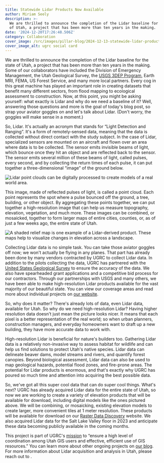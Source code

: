```yaml
---
title: Statewide Lidar Products Now Available
author: Miriam Seely
description: >-
  We are thrilled to announce the completion of the Lidar baseline for the state
  of Utah, a project that has been more than ten years in the making.
date: '2024-12-20T17:26:48.506Z'
category: Collaboration
cover_image: /src/images/pillar-blog/2024-12-13-statewide-lidar-products-now-available/lidar_covercard.png
cover_image_alt: ugrc social card
---
```






We are thrilled to announce the completion of the Lidar baseline for the state of Utah, a project that has been more than ten years in the making. Some of our collaborators have included the Division of Emergency Management, the Utah Geological Survey, the [USGS 3DEP Program](https://www.usgs.gov/3d-elevation-program), Earth MRI, FEMA, US Forest Service, and many more local partners. Every cog in this great machine has played an important role in creating datasets that benefit many different sectors, from flood mapping to ecological assessment to construction. Now, at this point, you might be asking yourself: what exactly is Lidar and why do we need a baseline of it? Well, answering those questions and more is the goal of today's blog post, so strap your aviator goggles on and let's talk about Lidar. (Don't worry, the goggles will make sense in a moment.)

So, Lidar. It's actually an acronym that stands for “Light Detection and Ranging”. It's a form of remotely-sensed data, meaning that the data is collected without direct contact with the study subject. In the case of Lidar, specialized sensors are mounted on an aircraft and flown over an area where data is to be collected. The sensor emits invisible beams of light, which bounce once they hit an object and are reflected back to the sensor. The sensor emits several million of these beams of light, called pulses, every second, and by collecting the return times of each pulse, it can put together a three-dimensional “image” of the ground below. 

<Image src={myImage} loading="eager" alt= "Lidar point clouds can be digitally processed to create models of a real world area." />

This image, made of reflected pulses of light, is called a point cloud. Each point represents the spot where a pulse bounced off the ground, a tree, building, or other object. By aggregating these points together, we can put together a high-resolution image that can help us measure topography, elevation, vegetation, and much more. These images can be combined, or mosaicked, together to form larger maps of entire cities, counties, or, as of just a few weeks ago, the entire state of Utah.

<Image src={myImage2} loading="eager" alt= "A shaded relief map is one example of a Lidar-derived product. These maps help to visualize changes in elevation across a landscape." />

Collecting Lidar data is no simple task. You can take those aviator goggles off now; we won't actually be flying in any planes. That part has already been done by many vendors contracted by UGRC to collect Lidar data. In addition to the pilots collecting the data, UGRC has partnered with the [United States Geological Survey](https://www.usgs.gov/) to ensure the accuracy of the data. We also have spearheaded grant applications and a competitive bid process for our contractors. Through our partnerships with USGS and many others, we have been able to make high-resolution Lidar products available for the vast majority of our beautiful state. You can view our coverage areas and read more about individual projects on [our website](/products/sgid/elevation/lidar/#2022-western--eastern-utah).

So, why does it matter? There's already lots of data, even Lidar data, available for Utah. So why do we need high-resolution Lidar? Having higher resolution data doesn't just mean the picture looks nicer. It means that each pixel is a better representation of the real world; so when urban planners, construction managers, and everyday homeowners want to draft up a new building, they have more accurate data to work with.

High-resolution Lidar is beneficial for nature's builders too. Gathering Lidar data is a relatively non-invasive way to assess habitat for wildlife and can help us find solutions to protect Utah's native species. Lidar data can delineate beaver dams, model streams and rivers, and quantify forest canopies. Beyond biological assessment, Lidar data can also be used to map geological hazards, potential flood zones, and fire-prone areas. The potential for Lidar products is enormous, and that's exactly why UGRC has poured so much time and attention into acquiring the best possible data.

So, we've got all this super cool data that can do super cool things. What's next? UGRC has already acquired Lidar data for the entire state of Utah, so now we are working to create a variety of elevation products that will be available for download, including digital models like the ones pictured above. We will be combining, or mosaicking, existing elevation models to create larger, more convenient tiles at 1 meter resolution. These products will be available for download on our [Raster Data Discovery](https://raster.utah.gov/) website. We also acquired Lidar data for the Salt Lake Valley floor in 2023 and anticipate these data becoming publicly available in the coming months.

This project is part of UGRC's [mission](/about/) to “ensure a high level of coordination among Utah GIS users and effective, efficient use of GIS resources.” You can learn more about other ongoing projects on [our blog](/blog/). For more information about Lidar acquisition and analysis in Utah, please reach out to <Contacts inline subject={frontmatter.title} contactKey='elevation' />.
